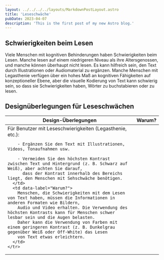 ```yaml
---
layout: ../../../../layouts/MarkdownPostLayout.astro
title: 'Leseschwäche'
pubDate: 2023-04-07
description: 'This is the first post of my new Astro blog.'
---
```


## Schwierigkeiten beim Lesen

Viele Menschen mit kognitiven Behinderungen haben Schwierigkeiten beim Lesen. Manche lesen auf einem niedrigeren Niveau als
ihre Altersgenossen, und manche können überhaupt nicht lesen. Es kann hilfreich sein, den Text durch Illustrationen oder
Audiomaterial zu ergänzen. Manche Menschen mit Legasthenie verfügen über ein hohes Maß an kognitiven Fähigkeiten auf konzeptioneller
Ebene, aber die visuelle Kodierung von Text kann schwierig sein, so dass sie Schwierigkeiten haben, Wörter zu buchstabieren oder
zu lesen.

## Designüberlegungen für Leseschwächen

<table>
  <thead>
    <tr>
      <th>Design-Überlegungen</th>
      <th>Warum?</th>
    </tr>
  </thead>
  <tbody>
    <tr>
      <td data-label="Design-Überlegungen">
        Für Benutzer mit Leseschwierigkeiten (Legasthenie, etc.):

        - Ergänzen Sie den Text mit Illustrationen, Videos, Tonaufnahmen usw.

        - Vermeiden Sie den höchsten Kontrast zwischen Text und Hintergrund (z. B. Schwarz auf Weiß), aber achten Sie darauf,
          dass der Kontrast innerhalb des Bereichs liegt, den Menschen mit Sehschwäche benötigen.
      </td>
      <td data-label="Warum?">
        Menschen, die Schwierigkeiten mit dem Lesen von Text haben, müssen die Informationen in anderen Formaten wie Bildern,
        Audio und Video erhalten. Die Verwendung des höchsten Kontrasts kann für Menschen schwer lesbar sein und die Augen belasten.
        Daher kann die Verwendung von Farben mit einem geringeren Kontrast (z. B. Dunkelgrau gegenüber Weiß oder Off-White) das Lesen
        von Text etwas erleichtern.
      </td>
    </tr>
  </tbody>
</table>
